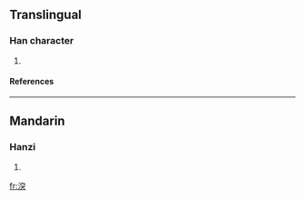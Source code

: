 ==Translingual==
===Han character===
{{Han char|rn=85|rad=水|as=09|sn=12|four=3314<sub>3</sub>|canj=水十金大 (EJCK)}}
# {{defn|Han|sort=水09}}
====References====
{{Han ref|kx=0637.270|dkj=17856|dj=1044.200|hdz=31687.050|uh=6E65|ud=28261|bh=DA4C|bd=55884}}

----
==Mandarin==
===Hanzi===
{{cmn-hanzi|pin=[[tú]] ([[tu2]])|wg=t'u<sup>2</sup>}}
# {{defn|Mandarin}}

[[fr:湥]]